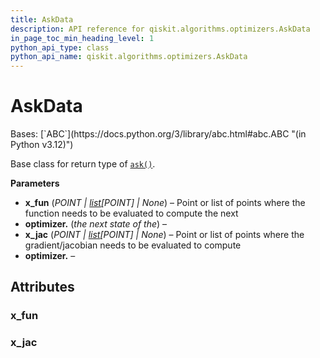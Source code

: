 ```yaml
---
title: AskData
description: API reference for qiskit.algorithms.optimizers.AskData
in_page_toc_min_heading_level: 1
python_api_type: class
python_api_name: qiskit.algorithms.optimizers.AskData
---
```


# AskData

<Class id="qiskit.algorithms.optimizers.AskData" isDedicatedPage={true} github="https://github.com/qiskit/qiskit/tree/stable/0.25/qiskit/algorithms/optimizers/steppable_optimizer.py" signature="qiskit.algorithms.optimizers.AskData(x_fun=None, x_jac=None)">
  Bases: [`ABC`](https://docs.python.org/3/library/abc.html#abc.ABC "(in Python v3.12)")

  Base class for return type of [`ask()`](qiskit.algorithms.optimizers.SteppableOptimizer#ask "qiskit.algorithms.optimizers.SteppableOptimizer.ask").

  **Parameters**

  *   **x\_fun** (*POINT |* [*list*](https://docs.python.org/3/library/stdtypes.html#list "(in Python v3.12)")*\[POINT] | None*) – Point or list of points where the function needs to be evaluated to compute the next
  *   **optimizer.** (*the next state of the*) –
  *   **x\_jac** (*POINT |* [*list*](https://docs.python.org/3/library/stdtypes.html#list "(in Python v3.12)")*\[POINT] | None*) – Point or list of points where the gradient/jacobian needs to be evaluated to compute
  *   **optimizer.** –

  ## Attributes

  ### x\_fun

  <Attribute id="qiskit.algorithms.optimizers.AskData.x_fun" name="x_fun" attributeTypeHint="POINT | list[POINT] | None" attributeValue="None" />

  ### x\_jac

  <Attribute id="qiskit.algorithms.optimizers.AskData.x_jac" name="x_jac" attributeTypeHint="POINT | list[POINT] | None" attributeValue="None" />
</Class>

